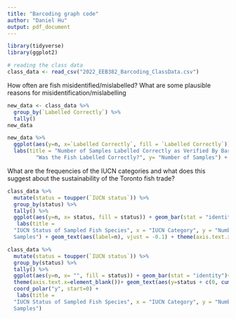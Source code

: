 ---
title: "Barcoding graph code"
author: "Daniel Hu"
output: pdf_document
---

```{r}
library(tidyverse)
library(ggplot2)
```

```{r}
# reading the class data 
class_data <- read_csv("2022_EEB382_Barcoding_ClassData.csv")
```

How often are fish misidentified/mislabelled? What are some plausible reasons 
for misidentification/mislabelling

```{r}
new_data <- class_data %>% 
  group_by(`Labelled Correctly`) %>% 
  tally()
new_data
```
```{r}
new_data %>% 
  ggplot(aes(y=n, x=`Labelled Correctly`, fill = `Labelled Correctly`)) + geom_bar(stat = "identity") + 
  labs(title = "Number of Samples Labelled Correctly as Verified By Barcoding", x=
         "Was the Fish Labelled Correctly?", y= "Number of Samples") + geom_text(aes(label=n), vjust = -0.2) +theme_classic()
```

What are the frequencies of the IUCN categories and what does this suggest about 
the sustainability of the Toronto fish trade?  

```{r}
class_data %>% 
  mutate(status = toupper(`IUCN status`)) %>% 
  group_by(status) %>% 
  tally() %>% 
  ggplot(aes(y=n, x= status, fill = status)) + geom_bar(stat = "identity")+ 
   labs(title = 
  "IUCN Status of Sampled Fish Species", x = "IUCN Category", y = "Number of 
  Samples") + geom_text(aes(label=n), vjust = -0.1) + theme(axis.text.x = element_text(angle = 90, vjust = 0.5, hjust=1)) 
```
```{r}
class_data %>% 
  mutate(status = toupper(`IUCN status`)) %>% 
  group_by(status) %>% 
  tally() %>% 
  ggplot(aes(y=n, x= "", fill = status)) + geom_bar(stat = "identity")+
  theme(axis.text.x=element_blank())+ geom_text(aes(y=status + c(0, cumsum(n)[-length(n)])), label=percent(value/100), size =)
  coord_polar("y", start=0) +
   labs(title = 
  "IUCN Status of Sampled Fish Species", x = "IUCN Category", y = "Number of 
  Samples")
```



